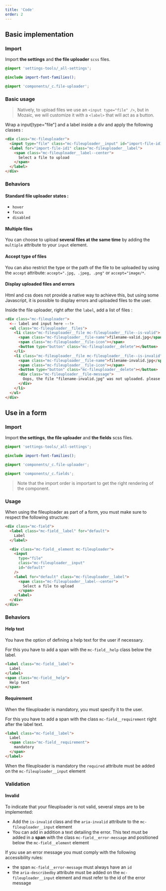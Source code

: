 ```yaml
---
title: 'Code'
order: 2
---
```


## Basic implementation

### Import

Import **the settings** and **the file uploader** `scss` files.

```scss
@import 'settings-tools/_all-settings';

@include import-font-families();

@import 'components/_c.file-uploader';
```

### Basic usage

> Natively, to upload files we use an `<input type="file" />`, but in Mozaic, we will customize it with a `<label>` that will act as a button.

Wrap a input[type="file"] and a label inside a div and apply the following classes :

```html
<div class="mc-fileuploader">
  <input type="file" class="mc-fileuploader__input" id="import-file-id1">
  <label for="import-file-id1" class="mc-fileuploader__label">
    <span class="mc-fileuploader__label--center">
      Select a file to upload
    </span>
  </label>  
</div>
```

<Preview path="default" />

### Behaviors

#### Standard file uploader states :

- `hover`
- `focus`
- `disabled`

<Preview path="all-states" />

#### Multiple files

You can choose to upload **several files at the same time** by adding the `multiple` attribute to your `input` element.

<Preview path="with-attribute-multiple" />

#### Accept type of files

You can also restrict the type or the path of the file to be uploaded by using the `accept` attribute: `accept=".jpg, .jpeg, .png"` or `accept="image/*`.

<Preview path="with-attribute-accept" />

#### Display uploaded files and errors

Html and css does not provide a native way to achieve this, but using some Javascript, it is possible to display errors and uploaded files to the user.

Inside the file uploader, right after the `label`, add a list of files :

```html
<div class="mc-fileuploader">
  <-- label and input here --!>
  <ul class="mc-fileuploader__files">
    <li class="mc-fileuploader__file mc-fileuploader__file--is-valid">
      <span class="mc-fileuploader__file-name">filename-valid.jpg</span>
      <span class="mc-fileuploader__file-icon"></span>
      <button type="button" class="mc-fileuploader__delete"></button>
    </li>
    <li class="mc-fileuploader__file mc-fileuploader__file--is-invalid">
      <span class="mc-fileuploader__file-name">filename-invalid.jpg</span>
      <span class="mc-fileuploader__file-icon"></span>
      <button type="button" class="mc-fileuploader__delete"></button>
      <div class="mc-fileuploader__file-message">
        Oops, the file "filename-invalid.jpg" was not uploaded. please try again
      </div>
    </li>
  </ul>
</div>
```

<Preview path="uploaded-files-with-errors" />

## Use in a form

### Import

Import **the settings**, **the file uploader** and **the fields** scss files.

```scss
@import 'settings-tools/_all-settings';

@include import-font-families();

@import 'components/_c.file-uploader';

@import 'components/_c.fields';
```

> Note that the import order is important to get the right rendering of the component.

### Usage

When using the fileuploader as part of a form, you must make sure to respect the following structure:

```html
<div class="mc-field">
  <label class="mc-field__label" for="default">
    Label
  </label>

  <div class="mc-field__element mc-fileuploader">
    <input
      type="file"
      class="mc-fileuploader__input"
      id="default"
    />
    <label for="default" class="mc-fileuploader__label">
      <span class="mc-fileuploader__label--center">
        Select a file to upload
      </span>
    </label>
  </div>
</div>
```

<Preview path="with-field" />

### Behaviors

#### Help text

You have the option of defining a help text for the user if necessary.

For this you have to add a span with the `mc-field__help` class below the label.

```html
<label class="mc-field__label">
  Label
</label>
<span class="mc-field__help">
  Help text
</span>
```

<Preview path="help-text" />

#### Requirement

When the fileuploader is mandatory, you must specify it to the user. 

For this you have to add a span with the class `mc-field__requirement` right after the label text.

```html
<label class="mc-field__label">
  Label
  <span class="mc-field__requirement">
    mandatory
  </span>
</label>
```

<Highlight theme="tips" title="Semantic rule">

  When the fileuploader is mandatory the `required` attribute must be added on the `mc-fileuploader__input` element

</Highlight>

<Preview path="requirement" />

### Validation

#### Invalid

To indicate that your fileuploader is not valid, several steps are to be implemented:

- Add the `is-invalid` class and the `aria-invalid` attribute to the `mc-fileuploader__input` element
- You can add in addition a text detailing the error. This text must be added in a **span** with the class `mc-field__error-message` and positioned below the `mc-field__element` element

<Highlight theme="tips" title="Accessibility rules">

  If you use an error message you must comply with the following accessibility rules:
  - the span `mc-field__error-message` must always have an `id`
  - the `aria-describedby` attribute must be added on the `mc-fileuploader__input` element and must refer to the id of the error message

</Highlight>

<Preview path="invalid" />
